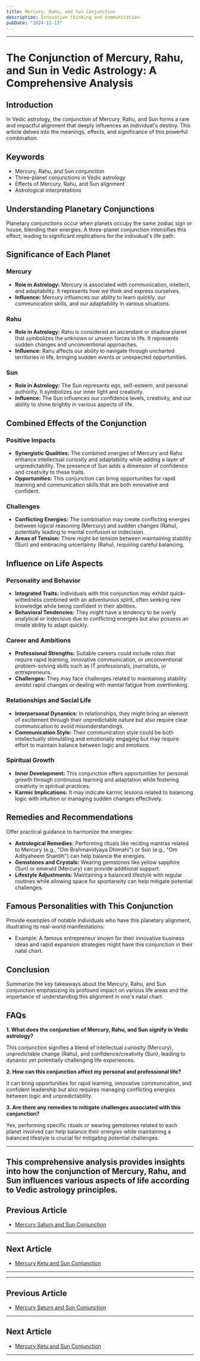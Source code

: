 ```yaml
---
title: Mercury, Rahu, and Sun Conjunction
description: Innovative thinking and communication.
pubDate: "2024-11-13"
---
```


---

# The Conjunction of Mercury, Rahu, and Sun in Vedic Astrology: A Comprehensive Analysis

## Introduction

In Vedic astrology, the conjunction of Mercury, Rahu, and Sun forms a rare and impactful alignment that deeply influences an individual's destiny. This article delves into the meanings, effects, and significance of this powerful combination.

## Keywords

- Mercury, Rahu, and Sun conjunction
- Three-planet conjunctions in Vedic astrology
- Effects of Mercury, Rahu, and Sun alignment
- Astrological interpretations

## Understanding Planetary Conjunctions

Planetary conjunctions occur when planets occupy the same zodiac sign or house, blending their energies. A three-planet conjunction intensifies this effect, leading to significant implications for the individual's life path.

## Significance of Each Planet

### Mercury

- **Role in Astrology:** Mercury is associated with communication, intellect, and adaptability. It represents how we think and express ourselves.
- **Influence:** Mercury influences our ability to learn quickly, our communication skills, and our adaptability in various situations.

### Rahu

- **Role in Astrology:** Rahu is considered an ascendant or shadow planet that symbolizes the unknown or unseen forces in life. It represents sudden changes and unconventional approaches.
- **Influence:** Rahu affects our ability to navigate through uncharted territories in life, bringing sudden events or unexpected opportunities.

### Sun

- **Role in Astrology:** The Sun represents ego, self-esteem, and personal authority. It symbolizes our inner light and creativity.
- **Influence:** The Sun influences our confidence levels, creativity, and our ability to shine brightly in various aspects of life.

## Combined Effects of the Conjunction

### Positive Impacts

- **Synergistic Qualities:** The combined energies of Mercury and Rahu enhance intellectual curiosity and adaptability while adding a layer of unpredictability. The presence of Sun adds a dimension of confidence and creativity to these traits.
- **Opportunities:** This conjunction can bring opportunities for rapid learning and communication skills that are both innovative and confident.

### Challenges

- **Conflicting Energies:** The combination may create conflicting energies between logical reasoning (Mercury) and sudden changes (Rahu), potentially leading to mental confusion or indecision.
- **Areas of Tension:** There might be tension between maintaining stability (Sun) and embracing uncertainty (Rahu), requiring careful balancing.

## Influence on Life Aspects

### Personality and Behavior

- **Integrated Traits:** Individuals with this conjunction may exhibit quick-wittedness combined with an adventurous spirit, often seeking new knowledge while being confident in their abilities.
- **Behavioral Tendencies:** They might have a tendency to be overly analytical or indecisive due to conflicting energies but also possess an innate ability to adapt quickly.

### Career and Ambitions

- **Professional Strengths:** Suitable careers could include roles that require rapid learning, innovative communication, or unconventional problem-solving skills such as IT professionals, journalists, or entrepreneurs.
- **Challenges:** They may face challenges related to maintaining stability amidst rapid changes or dealing with mental fatigue from overthinking.

### Relationships and Social Life

- **Interpersonal Dynamics:** In relationships, they might bring an element of excitement through their unpredictable nature but also require clear communication to avoid misunderstandings.
- **Communication Style:** Their communication style could be both intellectually stimulating and emotionally engaging but may require effort to maintain balance between logic and emotions.

### Spiritual Growth

- **Inner Development:** This conjunction offers opportunities for personal growth through continuous learning and adaptation while fostering creativity in spiritual practices.
- **Karmic Implications:** It may indicate karmic lessons related to balancing logic with intuition or managing sudden changes effectively.

## Remedies and Recommendations

Offer practical guidance to harmonize the energies:

- **Astrological Remedies:** Performing rituals like reciting mantras related to Mercury (e.g., "Om Brahmavidyaya Dhimahi") or Sun (e.g., "Om Adityaheem Shantih") can help balance the energies.
- **Gemstones and Crystals:** Wearing gemstones like yellow sapphire (Sun) or emerald (Mercury) can provide additional support.
- **Lifestyle Adjustments:** Maintaining a balanced lifestyle with regular routines while allowing space for spontaneity can help mitigate potential challenges.

## Famous Personalities with This Conjunction

Provide examples of notable individuals who have this planetary alignment, illustrating its real-world manifestations:

* Example: A famous entrepreneur known for their innovative business ideas and rapid expansion strategies might have this conjunction in their natal chart.

## Conclusion

Summarize the key takeaways about the Mercury, Rahu, and Sun conjunction emphasizing its profound impact on various life areas and the importance of understanding this alignment in one's natal chart.

## FAQs

**1. What does the conjunction of Mercury, Rahu, and Sun signify in Vedic astrology?**

This conjunction signifies a blend of intellectual curiosity (Mercury), unpredictable change (Rahu), and confidence/creativity (Sun), leading to dynamic yet potentially challenging life experiences.

**2. How can this conjunction affect my personal and professional life?**

It can bring opportunities for rapid learning, innovative communication, and confident leadership but also requires managing conflicting energies between logic and unpredictability.

**3. Are there any remedies to mitigate challenges associated with this conjunction?**

Yes, performing specific rituals or wearing gemstones related to each planet involved can help balance their energies while maintaining a balanced lifestyle is crucial for mitigating potential challenges.


---

This comprehensive analysis provides insights into how the conjunction of Mercury, Rahu, and Sun influences various aspects of life according to Vedic astrology principles.
---

## Previous Article
- [Mercury Saturn and Sun Conjunction](11040107_Mercury_Saturn_and_Sun_Conjunction.mdx)

---

## Next Article
- [Mercury Ketu and Sun Conjunction](11040109_Mercury_Ketu_and_Sun_Conjunction.mdx)

---
---

## Previous Article
- [Mercury Saturn and Sun Conjunction](11040107_Mercury_Saturn_and_Sun_Conjunction.mdx)

---

## Next Article
- [Mercury Ketu and Sun Conjunction](11040109_Mercury_Ketu_and_Sun_Conjunction.mdx)

---
